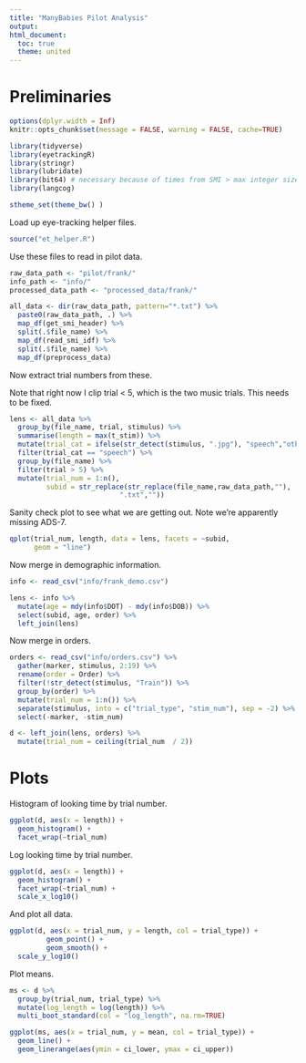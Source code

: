 ```yaml
---
title: "ManyBabies Pilot Analysis"
output:
html_document:
  toc: true
  theme: united
---
```


# Preliminaries

```r
options(dplyr.width = Inf)
knitr::opts_chunk$set(message = FALSE, warning = FALSE, cache=TRUE)

library(tidyverse)
library(eyetrackingR)
library(stringr)
library(lubridate)
library(bit64) # necessary because of times from SMI > max integer size
library(langcog)

stheme_set(theme_bw() )
```

Load up eye-tracking helper files. 

```r
source("et_helper.R")
```

Use these files to read in pilot data. 

```r
raw_data_path <- "pilot/frank/"
info_path <- "info/"
processed_data_path <- "processed_data/frank/"

all_data <- dir(raw_data_path, pattern="*.txt") %>%
  paste0(raw_data_path, .) %>%
  map_df(get_smi_header) %>% 
  split(.$file_name) %>%
  map_df(read_smi_idf) %>%
  split(.$file_name) %>%
  map_df(preprocess_data) 
```

Now extract trial numbers from these.

Note that right now I clip trial < 5, which is the two music trials. This needs to be fixed. 

```r
lens <- all_data %>% 
  group_by(file_name, trial, stimulus) %>%
  summarise(length = max(t_stim)) %>%
  mutate(trial_cat = ifelse(str_detect(stimulus, ".jpg"), "speech","other")) %>%
  filter(trial_cat == "speech") %>%
  group_by(file_name) %>%
  filter(trial > 5) %>%
  mutate(trial_num = 1:n(), 
         subid = str_replace(str_replace(file_name,raw_data_path,""),
                           ".txt","")) 
```

Sanity check plot to see what we are getting out. Note we're apparently missing ADS-7. 

```r
qplot(trial_num, length, data = lens, facets = ~subid, 
      geom = "line")
```

Now merge in demographic information. 

```r
info <- read_csv("info/frank_demo.csv")

lens <- info %>% 
  mutate(age = mdy(info$DOT) - mdy(info$DOB)) %>%
  select(subid, age, order) %>%
  left_join(lens)
```

Now merge in orders. 

```r
orders <- read_csv("info/orders.csv") %>%
  gather(marker, stimulus, 2:19) %>%
  rename(order = Order) %>%
  filter(!str_detect(stimulus, "Train")) %>% 
  group_by(order) %>%
  mutate(trial_num = 1:n()) %>%
  separate(stimulus, into = c("trial_type", "stim_num"), sep = -2) %>%
  select(-marker, -stim_num)

d <- left_join(lens, orders) %>%
  mutate(trial_num = ceiling(trial_num  / 2))
```

# Plots

Histogram of looking time by trial number. 

```r
ggplot(d, aes(x = length)) + 
  geom_histogram() + 
  facet_wrap(~trial_num)
```

Log looking time by trial number. 

```r
ggplot(d, aes(x = length)) + 
  geom_histogram() + 
  facet_wrap(~trial_num) + 
  scale_x_log10()
```

And plot all data.

```r
ggplot(d, aes(x = trial_num, y = length, col = trial_type)) + 
         geom_point() + 
         geom_smooth() + 
  scale_y_log10()
```

Plot means. 

```r
ms <- d %>%
  group_by(trial_num, trial_type) %>%
  mutate(log_length = log(length)) %>%
  multi_boot_standard(col = "log_length", na.rm=TRUE)

ggplot(ms, aes(x = trial_num, y = mean, col = trial_type)) + 
  geom_line() + 
  geom_linerange(aes(ymin = ci_lower, ymax = ci_upper)) 
```

